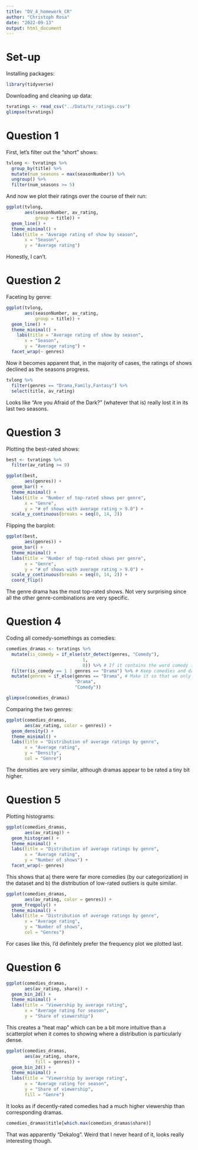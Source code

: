 ```yaml
---
title: "DV_4_homework_CR"
author: "Christoph Rosa"
date: "2022-09-13"
output: html_document
---
```


# Set-up


Installing packages:
```r
library(tidyverse)
```

Downloading and cleaning up data:
```r
tvratings <- read_csv("../Data/tv_ratings.csv")
glimpse(tvratings)
```


# Question 1

First, let's filter out the "short" shows:
```r
tvlong <- tvratings %>% 
  group_by(title) %>% 
  mutate(num_seasons = max(seasonNumber)) %>% 
  ungroup() %>% 
  filter(num_seasons >= 5)

```

And now we plot their ratings over the course of their run:
```r
ggplot(tvlong,
       aes(seasonNumber, av_rating,
           group = title)) +
  geom_line() +
  theme_minimal() +
  labs(title = "Average rating of show by season",
       x = "Season",
       y = "Average rating")
```

Honestly, I can't.


# Question 2

Faceting by genre:
```r
ggplot(tvlong,
       aes(seasonNumber, av_rating,
           group = title)) +
  geom_line() +
  theme_minimal() +
    labs(title = "Average rating of show by season",
       x = "Season",
       y = "Average rating") +
  facet_wrap(~ genres)
```

Now it becomes apparent that, in the majority of cases, the ratings of shows declined as the seasons progress. 

```r
tvlong %>% 
  filter(genres == "Drama,Family,Fantasy") %>% 
  select(title, av_rating) 
```

Looks like "Are you Afraid of the Dark?" (whatever that is) really lost it in its last two seasons. 


# Question 3

Plotting the best-rated shows:
```r
best <- tvratings %>% 
  filter(av_rating >= 9)

ggplot(best,
       aes(genres)) +
  geom_bar() +
  theme_minimal() +
  labs(title = "Number of top-rated shows per genre",
       x = "Genre",
       y = "# of shows with average rating > 9.0") +
  scale_y_continuous(breaks = seq(0, 14, 2))
```

Flipping the barplot:
```r
ggplot(best,
       aes(genres)) +
  geom_bar() +
  theme_minimal() +
  labs(title = "Number of top-rated shows per genre",
       x = "Genre",
       y = "# of shows with average rating > 9.0") +
  scale_y_continuous(breaks = seq(0, 14, 2)) +
  coord_flip()
```

The genre drama has the most top-rated shows. Not very surprising since all the other genre-combinations are very specific. 


# Question 4

Coding all comedy-somethings as comedies: 
```r
comedies_dramas <- tvratings %>% 
  mutate(is_comedy = if_else(str_detect(genres, "Comedy"), 
                             1, 
                             0)) %>% # If it contains the word comedy then 1, else 0
  filter(is_comedy == 1 | genres == "Drama") %>% # Keep comedies and dramas
  mutate(genres = if_else(genres == "Drama", # Make it so that we only have those two genres
                          "Drama", 
                          "Comedy"))

glimpse(comedies_dramas)
```

Comparing the two genres:
```r
ggplot(comedies_dramas,
       aes(av_rating, color = genres)) +
  geom_density() +
  theme_minimal() +
  labs(title = "Distribution of average ratings by genre",
       x = "Average rating",
       y = "Density", 
       col = "Genre")
```

The densities are very similar, although dramas appear to be rated a tiny bit higher.


# Question 5

Plotting histograms:
```r
ggplot(comedies_dramas,
       aes(av_rating)) +
  geom_histogram() +
  theme_minimal() +
  labs(title = "Distribution of average ratings by genre",
       x = "Average rating",
       y = "Number of shows") +
  facet_wrap(~ genres)
```

This shows that a) there were far more comedies (by our categorization) in the dataset and b) the distribution of low-rated outliers is quite similar.

```r
ggplot(comedies_dramas,
       aes(av_rating, color = genres)) +
  geom_freqpoly() +
  theme_minimal() +
  labs(title = "Distribution of average ratings by genre",
       x = "Average rating",
       y = "Number of shows",
       col = "Genres")
```

For cases like this, I'd definitely prefer the frequency plot we plotted last. 


# Question 6

```r
ggplot(comedies_dramas,
       aes(av_rating, share)) +
  geom_bin_2d() +
  theme_minimal() +
  labs(title = "Viewership by average rating",
       x = "Average rating for season",
       y = "Share of viewership")
```

This creates a "heat map" which can be a bit more intuitive than a scatterplot when it comes to showing where a distribution is particularly dense. 

```r
ggplot(comedies_dramas,
       aes(av_rating, share,
           fill = genres)) +
  geom_bin_2d() +
  theme_minimal() +
  labs(title = "Viewership by average rating",
       x = "Average rating for season",
       y = "Share of viewership",
       fill = "Genre")
```

It looks as if decently-rated comedies had a much higher viewership than corresponding dramas. 

```r
comedies_dramas$title[which.max(comedies_dramas$share)]
```

That was apparently "Dekalog". Weird that I never heard of it, looks really interesting though. 






